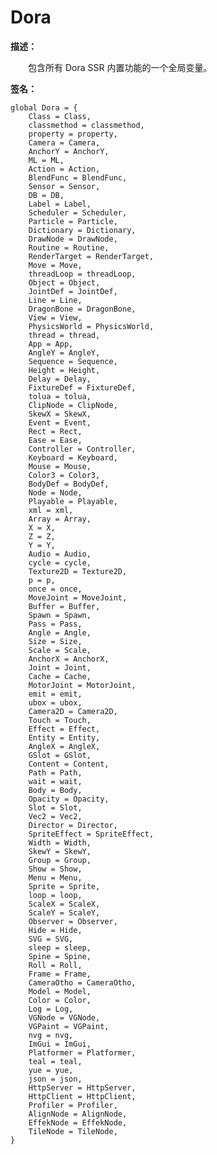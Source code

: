 
# Dora

**描述：**

&emsp;&emsp;包含所有 Dora SSR 内置功能的一个全局变量。

**签名：**
```tl
global Dora = {
	Class = Class,
	classmethod = classmethod,
	property = property,
	Camera = Camera,
	AnchorY = AnchorY,
	ML = ML,
	Action = Action,
	BlendFunc = BlendFunc,
	Sensor = Sensor,
	DB = DB,
	Label = Label,
	Scheduler = Scheduler,
	Particle = Particle,
	Dictionary = Dictionary,
	DrawNode = DrawNode,
	Routine = Routine,
	RenderTarget = RenderTarget,
	Move = Move,
	threadLoop = threadLoop,
	Object = Object,
	JointDef = JointDef,
	Line = Line,
	DragonBone = DragonBone,
	View = View,
	PhysicsWorld = PhysicsWorld,
	thread = thread,
	App = App,
	AngleY = AngleY,
	Sequence = Sequence,
	Height = Height,
	Delay = Delay,
	FixtureDef = FixtureDef,
	tolua = tolua,
	ClipNode = ClipNode,
	SkewX = SkewX,
	Event = Event,
	Rect = Rect,
	Ease = Ease,
	Controller = Controller,
	Keyboard = Keyboard,
	Mouse = Mouse,
	Color3 = Color3,
	BodyDef = BodyDef,
	Node = Node,
	Playable = Playable,
	xml = xml,
	Array = Array,
	X = X,
	Z = Z,
	Y = Y,
	Audio = Audio,
	cycle = cycle,
	Texture2D = Texture2D,
	p = p,
	once = once,
	MoveJoint = MoveJoint,
	Buffer = Buffer,
	Spawn = Spawn,
	Pass = Pass,
	Angle = Angle,
	Size = Size,
	Scale = Scale,
	AnchorX = AnchorX,
	Joint = Joint,
	Cache = Cache,
	MotorJoint = MotorJoint,
	emit = emit,
	ubox = ubox,
	Camera2D = Camera2D,
	Touch = Touch,
	Effect = Effect,
	Entity = Entity,
	AngleX = AngleX,
	GSlot = GSlot,
	Content = Content,
	Path = Path,
	wait = wait,
	Body = Body,
	Opacity = Opacity,
	Slot = Slot,
	Vec2 = Vec2,
	Director = Director,
	SpriteEffect = SpriteEffect,
	Width = Width,
	SkewY = SkewY,
	Group = Group,
	Show = Show,
	Menu = Menu,
	Sprite = Sprite,
	loop = loop,
	ScaleX = ScaleX,
	ScaleY = ScaleY,
	Observer = Observer,
	Hide = Hide,
	SVG = SVG,
	sleep = sleep,
	Spine = Spine,
	Roll = Roll,
	Frame = Frame,
	CameraOtho = CameraOtho,
	Model = Model,
	Color = Color,
	Log = Log,
	VGNode = VGNode,
	VGPaint = VGPaint,
	nvg = nvg,
	ImGui = ImGui,
	Platformer = Platformer,
	teal = teal,
	yue = yue,
	json = json,
	HttpServer = HttpServer,
	HttpClient = HttpClient,
	Profiler = Profiler,
	AlignNode = AlignNode,
	EffekNode = EffekNode,
	TileNode = TileNode,
}

```